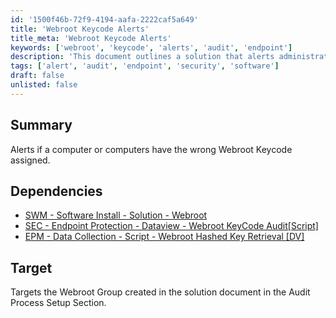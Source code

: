 ```yaml
---
id: '1500f46b-72f9-4194-aafa-2222caf5a649'
title: 'Webroot Keycode Alerts'
title_meta: 'Webroot Keycode Alerts'
keywords: ['webroot', 'keycode', 'alerts', 'audit', 'endpoint']
description: 'This document outlines a solution that alerts administrators if a computer or multiple computers have an incorrect Webroot Keycode assigned. It includes dependencies and target information for effective implementation.'
tags: ['alert', 'audit', 'endpoint', 'security', 'software']
draft: false
unlisted: false
---
```

## Summary

Alerts if a computer or computers have the wrong Webroot Keycode assigned.

## Dependencies

- [SWM - Software Install - Solution - Webroot](https://proval.itglue.com/DOC-5078775-11665357)
- [SEC - Endpoint Protection - Dataview - Webroot KeyCode Audit[Script]](https://proval.itglue.com/DOC-5078775-8105261)
- [EPM - Data Collection - Script - Webroot Hashed Key Retrieval [DV]](https://proval.itglue.com/DOC-5078775-8223773)

## Target

Targets the Webroot Group created in the solution document in the Audit Process Setup Section.












